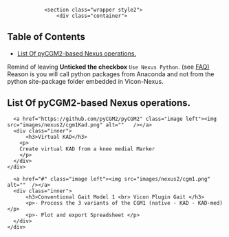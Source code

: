 <!---
output:
  html_document:
    toc: true
    toc_depth: 5
--->


<!--html_preserve-->
				<section class="wrapper style2">
					<div class="container">
<!--/html_preserve-->


<div class="jumbotron">
# Table of Contents
<ul>
<li><a href="#list-of-pycgm2-based-nexus-operations.">List Of pyCGM2-based Nexus operations.</a></li>
</ul>
</div>



<div class="alert alert-dismissible alert-warning">
  <p>Remind of leaving <b>Unticked the checkbox</b> `Use Nexus Python`. (see <a href="FAQ.html"> FAQ)</a> <br>
  Reason is you will call python packages from Anaconda and not from the python site-package folder embedded in Vicon-Nexus. </a></p> 
</div>

## List Of pyCGM2-based Nexus operations. 

<!--html_preserve-->
<div class="row">
  <section class="6u 12u(narrower)">
    <div class="box post">
      <a href="https://github.com/pyCGM2/pyCGM2" class="image left"><img src="images/nexus2/cgm1Kad.png" alt=""   /></a>
      <div class="inner">
	      <h3>Virtual KAD</h3>
        <p>
        Create virtual KAD from a knee medial Marker
        </p>
      </div>
    </div>
  </section>
  <section class="6u 12u(narrower)">
    <div class="box post">
      <a href="#" class="image left"><img src="images/nexus2/cgm1.png" alt=""  /></a>
      <div class="inner">
	      <h3>Conventional Gait Model 1 <br> Vicon Plugin Gait </h3>
	      <p>- Process the 3 variants of the CGM1 (native - KAD - KAD-med) </p>
	      <p>- Plot and export Spreadsheet </p>
      </div>
    </div>
  </section>
</div>




<!--/html_preserve-->




 

<!--html_preserve-->
</div>
</section>
<!--/html_preserve-->



